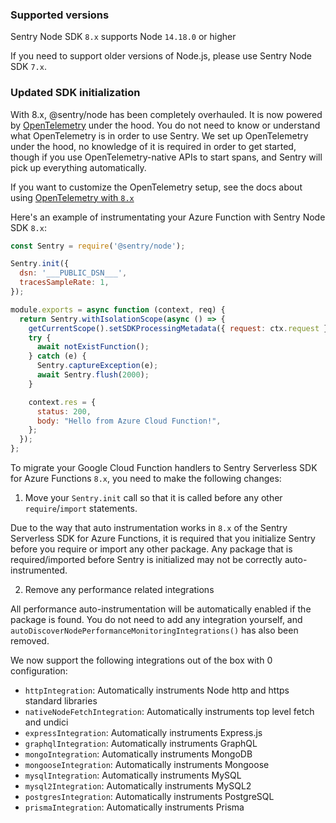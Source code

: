 ### Supported versions

Sentry Node SDK `8.x` supports Node `14.18.0` or higher

If you need to support older versions of Node.js, please use Sentry Node SDK `7.x`.

### Updated SDK initialization

With 8.x, @sentry/node has been completely overhauled. It is now powered by [OpenTelemetry](https://opentelemetry.io/) under the hood. You do not need to know or understand what OpenTelemetry is in order to use Sentry. We set up OpenTelemetry under the hood, no knowledge of it is required in order to get started, though if you use OpenTelemetry-native APIs to start spans, and Sentry will pick up everything automatically.

If you want to customize the OpenTelemetry setup, see the docs about using [OpenTelemetry with `8.x`](./v8-opentelemetry)

Here's an example of instrumentating your Azure Function with Sentry Node SDK `8.x`:

```JavaScript
const Sentry = require('@sentry/node');

Sentry.init({
  dsn: '___PUBLIC_DSN___',
  tracesSampleRate: 1,
});

module.exports = async function (context, req) {
  return Sentry.withIsolationScope(async () => {
    getCurrentScope().setSDKProcessingMetadata({ request: ctx.request });
    try {
      await notExistFunction();
    } catch (e) {
      Sentry.captureException(e);
      await Sentry.flush(2000);
    }

    context.res = {
      status: 200,
      body: "Hello from Azure Cloud Function!",
    };
  });
};
```

To migrate your Google Cloud Function handlers to Sentry Serverless SDK for Azure Functions `8.x`, you need to make the following changes:

1. Move your `Sentry.init` call so that it is called before any other `require`/`import` statements.

Due to the way that auto instrumentation works in `8.x` of the Sentry Serverless SDK for Azure Functions, it is required that you initialize Sentry before you require or import any other package. Any package that is required/imported before Sentry is initialized may not be correctly auto-instrumented.

2. Remove any performance related integrations

All performance auto-instrumentation will be automatically enabled if the package is found. You do not need to add any integration yourself, and `autoDiscoverNodePerformanceMonitoringIntegrations()` has also been removed.

We now support the following integrations out of the box with 0 configuration:

- `httpIntegration`: Automatically instruments Node http and https standard libraries
- `nativeNodeFetchIntegration`: Automatically instruments top level fetch and undici
- `expressIntegration`: Automatically instruments Express.js
- `graphqlIntegration`: Automatically instruments GraphQL
- `mongoIntegration`: Automatically instruments MongoDB
- `mongooseIntegration`: Automatically instruments Mongoose
- `mysqlIntegration`: Automatically instruments MySQL
- `mysql2Integration`: Automatically instruments MySQL2
- `postgresIntegration`: Automatically instruments PostgreSQL
- `prismaIntegration`: Automatically instruments Prisma
